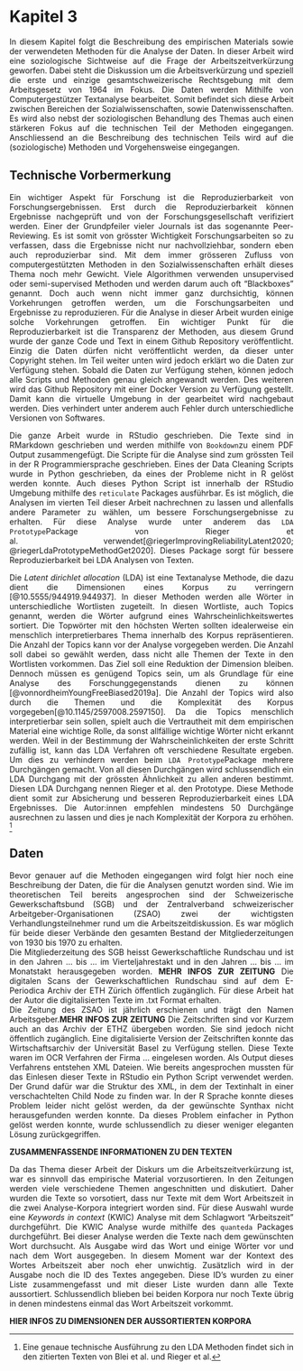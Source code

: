 
<style> body {text-align: justify} </style> <!-- https://stackoverflow.com/questions/58713332/justify-text-in-rmarkdown-html-output-in-yaml-header -->

# Kapitel 3

In diesem Kapitel folgt die Beschreibung des empirischen Materials sowie der verwendeten Methoden für die Analyse der Daten. In dieser Arbeit wird eine soziologische Sichtweise auf die Frage der Arbeitszeitverkürzung geworfen. Dabei steht die Diskussion um die Arbeitsverkürzung und speziell die erste und einzige gesamtschweizerische Rechtsgebung mit dem Arbeitsgesetz von 1964 im Fokus. Die Daten werden Mithilfe von Computergestützer Textanalyse bearbeitet. Somit befindet sich diese Arbeit zwischen Bereichen der Sozialwissenschaften, sowie Datenwissenschaften. Es wird also nebst der soziologischen Behandlung des Themas auch einen stärkeren Fokus auf die technischen Teil der Methoden eingegangen. Anschliessend an die Beschreibung des technischen Teils wird auf die (soziologische) Methoden und Vorgehensweise eingegangen.

## Technische Vorbermerkung

Ein wichtiger Aspekt für Forschung ist die Reproduzierbarkeit von Forschungsergebnissen. Erst durch die Reproduzierbarkeit können Ergebnisse nachgeprüft und von der Forschungsgesellschaft verifiziert werden. Einer der Grundpfeiler vieler Journals ist das sogenannte Peer-Reviewing. Es ist somit von grösster Wichtigkeit Forschungsarbeiten so zu verfassen, dass die Ergebnisse nicht nur nachvollziehbar, sondern eben auch reproduzierbar sind. Mit dem immer grösseren Zufluss von computergestützten Methoden in den Sozialwissenschaften erhält dieses Thema noch mehr Gewicht. Viele Algorithmen verwenden unsupervised oder semi-supervised Methoden und werden darum auch oft "Blackboxes" genannt. Doch auch wenn nicht immer ganz durchsichtig, können Vorkehrungen getroffen werden, um die Forschungsarbeiten und Ergebnisse zu reproduzieren. Für die Analyse in dieser Arbeit wurden einige solche Vorkehrungen getroffen. Ein wichtiger Punkt für die Reproduzierbarkeit ist die Transparenz der Methoden, aus diesem Grund wurde der ganze Code und Text in einem Github Repository veröffentlicht. Einzig die Daten dürfen nicht veröffentlicht werden, da dieser unter Copyright stehen. Im Teil weiter unten wird jedoch erklärt wo die Daten zur Verfügung stehen. Sobald die Daten zur Verfügung stehen, können jedoch alle Scripts und Methoden genau gleich angewandt werden. Des weiteren wird das Github Repository mit einer Docker Version zu Verfügung gestellt. Damit kann die virtuelle Umgebung in der gearbeitet wird nachgebaut werden. Dies verhindert unter anderem auch Fehler durch unterschiedliche Versionen von Softwares. 

Die ganze Arbeit wurde in RStudio geschrieben. Die Texte sind in RMarkdown geschrieben und werden mithilfe von `Bookdown`zu einem PDF Output zusammengefügt. Die Scripte für die Analyse sind zum grössten Teil in der R Programmiersprache geschrieben. Eines der Data Cleaning Scripts wurde in Python geschrieben, da eines der Probleme nicht in R gelöst werden konnte. Auch dieses Python Script ist innerhalb der RStudio Umgebung mithilfe des `reticulate` Packages ausführbar. Es ist möglich, die Analysen im vierten Teil dieser Arbeit nachrechnen zu lassen und allenfalls andere Parameter zu wählen, um bessere Forschungsergebnisse zu erhalten. Für diese Analyse wurde unter anderem das `LDA Prototype`Package von Rieger et al. verwendet[@riegerImprovingReliabilityLatent2020; @riegerLdaPrototypeMethodGet2020]. Dieses Package sorgt für bessere Reproduzierbarkeit bei LDA Analysen von Texten. 

Die *Latent dirichlet allocation* (LDA) ist eine Textanalyse Methode, die dazu dient die Dimensionen eines Korpus zu verringern [@10.5555/944919.944937]. In dieser Methoden werden alle Wörter in unterschiedliche Wortlisten zugeteilt. In diesen Wortliste, auch Topics genannt, werden die Wörter aufgrund eines Wahrscheinlichkeitswertes sortiert. Die Topwörter mit den höchsten Werten sollten idealerweise ein menschlich interpretierbares Thema innerhalb des Korpus repräsentieren. Die Anzahl der Topics kann vor der Analyse vorgegeben werden. Die Anzahl soll dabei so gewählt werden, dass nicht alle Themen der Texte in den Wortlisten vorkommen. Das Ziel soll eine Reduktion der Dimension bleiben. Dennoch müssen es genügend Topics sein, um als Grundlage für eine Analyse des Forschunggegenstands dienen zu können [@vonnordheimYoungFreeBiased2019a]. Die Anzahl der Topics wird also durch die Themen und die Komplexität des Korpus vorgegeben[@10.1145/2597008.2597150]. Da die Topics menschlich interpretierbar sein sollen, spielt auch die Vertrautheit mit dem empirischen Material eine wichtige Rolle, da sonst allfällige wichtige Wörter nicht erkannt werden. Weil in der Bestimmung der Wahrscheinlichkeiten der erste Schritt zufällig ist, kann das LDA Verfahren oft verschiedene Resultate ergeben. Um dies zu verhindern werden beim `LDA Prototype`Package mehrere Durchgängen gemacht. Von all diesen Durchgängen wird schlussendlich ein LDA Durchgang mit der grössten Ähnlichkeit zu allen anderen bestimmt. Diesen LDA Durchgang nennen Rieger et al. den Prototype. Diese Methode dient somit zur Absicherung und besseren Reproduzierbarkeit eines LDA Ergebnisses. Die Autor:innen empfehlen mindestens 50 Durchgänge ausrechnen zu lassen und dies je nach Komplexität der Korpora zu erhöhen. ^[Eine genaue technische Ausführung zu den LDA Methoden findet sich in den zitierten Texten von Blei et al. und Rieger et al.]


## Daten

Bevor genauer auf die Methoden eingegangen wird folgt hier noch eine Beschreibung der Daten, die für die Analysen genutzt worden sind. Wie im theoretischen Teil bereits angesprochen sind der Schweizerische Gewerkschaftsbund (SGB) und der Zentralverband schweizerischer Arbeitgeber-Organisationen (ZSAO) zwei der wichtigsten Verhandlungsteilnehmer rund um die Arbeitszeitdiskussion. Es war möglich für beide dieser Verbände den gesamten Bestand der Mitgliederzeitungen von 1930 bis 1970 zu erhalten. <br>
Die Mitgliederzeitung des SGB heisst Gewerkschaftliche Rundschau und ist in den Jahren ... bis ... im Vierteljahrestakt und in den Jahren ... bis ... im Monatstakt herausgegeben worden. **MEHR INFOS ZUR ZEITUNG** Die digitalen Scans der Gewerkschaftlichen Rundschau sind auf dem E-Periodica Archiv der ETH Zürich öffentlich zugänglich. Für diese Arbeit hat der Autor die digitalisierten Texte im .txt Format erhalten. <br>
Die Zeitung des ZSAO ist jährlich erschienen und trägt den Namen Arbeitsgeber.**MEHR INFOS ZUR ZEITUNG** Die Zeitschriften sind vor Kurzem auch an das Archiv der ETHZ übergeben worden. Sie sind jedoch nicht öffentlich zugänglich. Eine digitalisierte Version der Zeitschriften konnte das Wirtschaftsarchiv der Universität Basel zu Verfügung stellen. Diese Texte waren im OCR Verfahren der Firma ... eingelesen worden. Als Output dieses Verfahrens entstehen XML Dateien. Wie bereits angesprochen mussten für das Einlesen dieser Texte in RStudio ein Python Script verwendet werden. Der Grund dafür war die Struktur des XML, in dem der Textinhalt in einer verschachtelten Child Node zu finden war. In der R Sprache konnte dieses Problem leider nicht gelöst werden, da der gewünschte Synthax nicht herausgefunden werden konnte. Da dieses Problem einfacher in Python gelöst werden konnte, wurde schlussendlich zu dieser weniger eleganten Lösung zurückgegriffen. 

**ZUSAMMENFASSENDE INFORMATIONEN ZU DEN TEXTEN** 

Da das Thema dieser Arbeit der Diskurs um die Arbeitszeitverkürzung ist, war es sinnvoll das empirische Material vorzusortieren. In den Zeitungen werden viele verschiedene Themen angeschnitten und diskutiert. Daher wurden die Texte so vorsotiert, dass nur Texte mit dem Wort Arbeitszeit in die zwei Analyse-Korpora integriert worden sind. Für diese Auswahl wurde eine *Keywords in context* (KWIC) Analyse mit dem Schlagwort "Arbeitszeit" durchgeführt. Die KWIC Analyse wurde mithilfe des `quanteda` Packages durchgeführt. Bei dieser Analyse werden die Texte nach dem gewünschten Wort durchsucht. Als Ausgabe wird das Wort und einige Wörter vor und nach dem Wort ausgegeben. In diesem Moment war der Kontext des Wortes Arbeitszeit aber noch eher unwichtig. Zusätzlich wird in der Ausgabe noch die ID des Textes angegeben. Diese ID's wurden zu einer Liste zusammengefasst und mit dieser Liste wurden dann alle Texte aussortiert. Schlussendlich blieben bei beiden Korpora nur noch Texte übrig in denen mindestens einmal das Wort Arbeitszeit vorkommt. 

**HIER INFOS ZU DIMENSIONEN DER AUSSORTIERTEN KORPORA** 